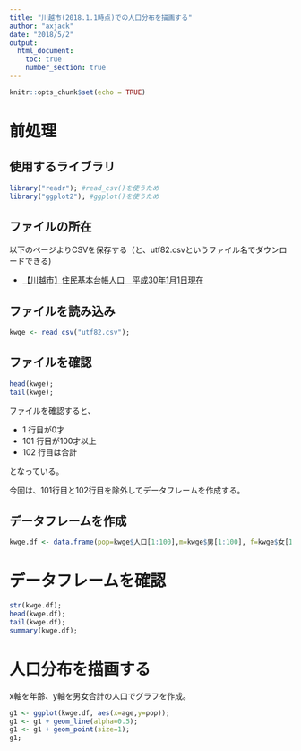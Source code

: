 ```yaml
---
title: "川越市(2018.1.1時点)での人口分布を描画する"
author: "axjack"
date: "2018/5/2"
output: 
  html_document:  
    toc: true  
    number_section: true
---
```


```r
knitr::opts_chunk$set(echo = TRUE)
```

# 前処理
## 使用するライブラリ
```r
library("readr"); #read_csv()を使うため
library("ggplot2"); #ggplot()を使うため
```

## ファイルの所在
以下のページよりCSVを保存する（と、utf82.csvというファイル名でダウンロードできる)

 - [【川越市】住民基本台帳人口　平成30年1月1日現在](https://opendata.pref.saitama.lg.jp/data/dataset/kawa-jinko30-1-1/resource/d906ce04-35bd-4059-976f-137110125bd1)

## ファイルを読み込み
```r
kwge <- read_csv("utf82.csv");
```

## ファイルを確認
```r
head(kwge);
tail(kwge);
```

ファイルを確認すると、

- 1   行目が0才
- 101 行目が100才以上
- 102 行目は合計

となっている。

今回は、101行目と102行目を除外してデータフレームを作成する。


## データフレームを作成
```r
kwge.df <- data.frame(pop=kwge$人口[1:100],m=kwge$男[1:100], f=kwge$女[1:100],age=0:99);
```

# データフレームを確認
```r
str(kwge.df);
head(kwge.df);
tail(kwge.df);
summary(kwge.df);
```


# 人口分布を描画する
x軸を年齢、y軸を男女合計の人口でグラフを作成。

```r
g1 <- ggplot(kwge.df, aes(x=age,y=pop));
g1 <- g1 + geom_line(alpha=0.5);
g1 <- g1 + geom_point(size=1);
g1;
```

